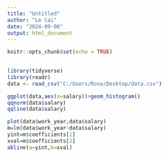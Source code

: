 ---
title: "Untitled"
author: "Le Cai"
date: "2024-09-06"
output: html_document
---

```{r setup, include=FALSE}
knitr::opts_chunk$set(echo = TRUE)
     
```



```{r}
library(tidyverse)
library(readr)
data <- read_csv("C:/Users/Rose/Desktop/data.csv")

ggplot(data,aes(x=salary))+geom_histogram()
qqnorm(data$salary)
qqline(data$salary)

plot(data$work_year,data$salary)
m=lm(data$work_year~data$salary)
yint=m$coefficients[1]
xval=m$coefficients[2]
abline(a=yint,b=xval)
```
